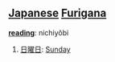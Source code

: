 == [[Japanese]] [[Furigana]] ==                                          

'''[[reading]]''': nichiyôbi

# [[日曜日]]: [[Sunday]]